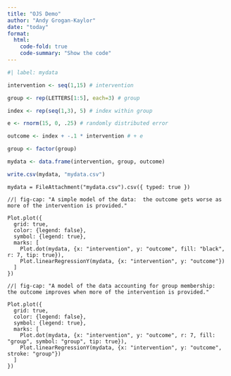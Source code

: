 ```yaml
---
title: "OJS Demo"
author: "Andy Grogan-Kaylor"
date: "today"
format:
  html:
    code-fold: true
    code-summary: "Show the code"
---
```


```r
#| label: mydata

intervention <- seq(1,15) # intervention

group <- rep(LETTERS[1:5], each=3) # group

index <- rep(seq(1,3), 5) # index within group

e <- rnorm(15, 0, .25) # randomly distributed error

outcome <- index + -.1 * intervention # + e

group <- factor(group)

mydata <- data.frame(intervention, group, outcome)

write.csv(mydata, "mydata.csv")

```

```ojs

mydata = FileAttachment("mydata.csv").csv({ typed: true })

```


```ojs
//| fig-cap: "A simple model of the data:  the outcome gets worse as more of the intervention is provided."

Plot.plot({
  grid: true,
  color: {legend: false},
  symbol: {legend: true},
  marks: [
    Plot.dot(mydata, {x: "intervention", y: "outcome", fill: "black", r: 7, tip: true}),
    Plot.linearRegressionY(mydata, {x: "intervention", y: "outcome"})
  ]
})
```

```ojs
//| fig-cap: "A model of the data accounting for group membership:  the outcome improves when more of the intervention is provided."

Plot.plot({
  grid: true,
  color: {legend: false},
  symbol: {legend: true},
  marks: [
    Plot.dot(mydata, {x: "intervention", y: "outcome", r: 7, fill: "group", symbol: "group", tip: true}),
    Plot.linearRegressionY(mydata, {x: "intervention", y: "outcome", stroke: "group"})
  ]
})
```


